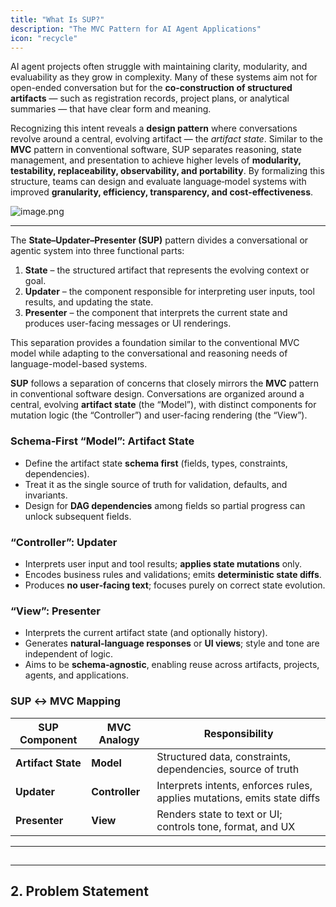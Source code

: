 ```yaml
---
title: "What Is SUP?"
description: "The MVC Pattern for AI Agent Applications"
icon: "recycle"
---
```


AI agent projects often struggle with maintaining clarity, modularity, and evaluability as they grow in complexity. Many of these systems aim not for open-ended conversation but for the **co‑construction of structured artifacts** — such as registration records, project plans, or analytical summaries — that have clear form and meaning.

Recognizing this intent reveals a **design pattern** where conversations revolve around a central, evolving artifact — the _artifact state_. Similar to the **MVC** pattern in conventional software, SUP separates reasoning, state management, and presentation to achieve higher levels of **modularity, testability, replaceability, observability, and portability**. By formalizing this structure, teams can design and evaluate language‑model systems with improved **granularity, efficiency, transparency, and cost‑effectiveness**.

![image.png](/images/image.png)

---

The **State–Updater–Presenter (SUP)** pattern divides a conversational or agentic system into three functional parts:

1. **State** – the structured artifact that represents the evolving context or goal.
2. **Updater** – the component responsible for interpreting user inputs, tool results, and updating the state.
3. **Presenter** – the component that interprets the current state and produces user-facing messages or UI renderings.

This separation provides a foundation similar to the conventional MVC model while adapting to the conversational and reasoning needs of language-model-based systems.

**SUP** follows a separation of concerns that closely mirrors the **MVC** pattern in conventional software design. Conversations are organized around a central, evolving **artifact state** (the “Model”), with distinct components for mutation logic (the “Controller”) and user-facing rendering (the “View”).

### Schema‑First “Model”: Artifact State

- Define the artifact state **schema first** (fields, types, constraints, dependencies).
- Treat it as the single source of truth for validation, defaults, and invariants.
- Design for **DAG dependencies** among fields so partial progress can unlock subsequent fields.

### “Controller”: Updater

- Interprets user input and tool results; **applies state mutations** only.
- Encodes business rules and validations; emits **deterministic state diffs**.
- Produces **no user‑facing text**; focuses purely on correct state evolution.

### “View”: Presenter

- Interprets the current artifact state (and optionally history).
- Generates **natural‑language responses** or **UI views**; style and tone are independent of logic.
- Aims to be **schema‑agnostic**, enabling reuse across artifacts, projects, agents, and applications.

### SUP ↔ MVC Mapping

| SUP Component      | MVC Analogy    | Responsibility                                                           |
| ------------------ | -------------- | ------------------------------------------------------------------------ |
| **Artifact State** | **Model**      | Structured data, constraints, dependencies, source of truth              |
| **Updater**        | **Controller** | Interprets intents, enforces rules, applies mutations, emits state diffs |
| **Presenter**      | **View**       | Renders state to text or UI; controls tone, format, and UX               |

---

## 

---

## 2. Problem Statement

### 